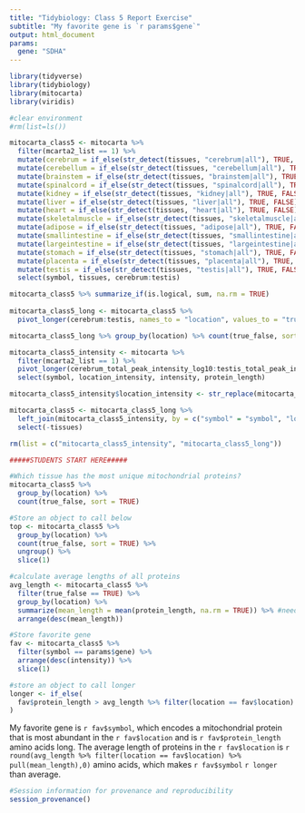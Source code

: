 ```yaml
---
title: "Tidybiology: Class 5 Report Exercise"
subtitle: "My favorite gene is `r params$gene`"
output: html_document  
params: 
  gene: "SDHA"
---
```


```r
library(tidyverse)
library(tidybiology)
library(mitocarta)
library(viridis)

#clear environment
#rm(list=ls()) 

mitocarta_class5 <- mitocarta %>% 
  filter(mcarta2_list == 1) %>% 
  mutate(cerebrum = if_else(str_detect(tissues, "cerebrum|all"), TRUE, FALSE)) %>% 
  mutate(cerebellum = if_else(str_detect(tissues, "cerebellum|all"), TRUE, FALSE))  %>% 
  mutate(brainstem = if_else(str_detect(tissues, "brainstem|all"), TRUE, FALSE)) %>% 
  mutate(spinalcord = if_else(str_detect(tissues, "spinalcord|all"), TRUE, FALSE)) %>% 
  mutate(kidney = if_else(str_detect(tissues, "kidney|all"), TRUE, FALSE)) %>% 
  mutate(liver = if_else(str_detect(tissues, "liver|all"), TRUE, FALSE)) %>% 
  mutate(heart = if_else(str_detect(tissues, "heart|all"), TRUE, FALSE)) %>% 
  mutate(skeletalmuscle = if_else(str_detect(tissues, "skeletalmuscle|all"), TRUE, FALSE)) %>% 
  mutate(adipose = if_else(str_detect(tissues, "adipose|all"), TRUE, FALSE)) %>% 
  mutate(smallintestine = if_else(str_detect(tissues, "smallintestine|all"), TRUE, FALSE)) %>% 
  mutate(largeintestine = if_else(str_detect(tissues, "largeintestine|all"), TRUE, FALSE)) %>% 
  mutate(stomach = if_else(str_detect(tissues, "stomach|all"), TRUE, FALSE)) %>% 
  mutate(placenta = if_else(str_detect(tissues, "placenta|all"), TRUE, FALSE)) %>% 
  mutate(testis = if_else(str_detect(tissues, "testis|all"), TRUE, FALSE)) %>% 
  select(symbol, tissues, cerebrum:testis) 

mitocarta_class5 %>% summarize_if(is.logical, sum, na.rm = TRUE)
  
mitocarta_class5_long <- mitocarta_class5 %>% 
  pivot_longer(cerebrum:testis, names_to = "location", values_to = "true_false")

mitocarta_class5_long %>% group_by(location) %>% count(true_false, sort = TRUE)

mitocarta_class5_intensity <- mitocarta %>% 
  filter(mcarta2_list == 1) %>% 
  pivot_longer(cerebrum_total_peak_intensity_log10:testis_total_peak_intensity_log10, names_to = "location_intensity", values_to = "intensity") %>% 
  select(symbol, location_intensity, intensity, protein_length)

mitocarta_class5_intensity$location_intensity <- str_replace(mitocarta_class5_intensity$location_intensity, "_total_peak_intensity_log10", "")

mitocarta_class5 <- mitocarta_class5_long %>% 
  left_join(mitocarta_class5_intensity, by = c("symbol" = "symbol", "location" = "location_intensity")) %>% 
  select(-tissues)

rm(list = c("mitocarta_class5_intensity", "mitocarta_class5_long"))
```

```r
#####STUDENTS START HERE#####

#Which tissue has the most unique mitochondrial proteins?
mitocarta_class5 %>% 
  group_by(location) %>% 
  count(true_false, sort = TRUE)

#Store an object to call below
top <- mitocarta_class5 %>% 
  group_by(location) %>% 
  count(true_false, sort = TRUE) %>% 
  ungroup() %>% 
  slice(1)

#calculate average lengths of all proteins
avg_length <- mitocarta_class5 %>% 
  filter(true_false == TRUE) %>% 
  group_by(location) %>% 
  summarize(mean_length = mean(protein_length, na.rm = TRUE)) %>% #need to remove NAs to make fun(mean) work
  arrange(desc(mean_length))

#Store favorite gene
fav <- mitocarta_class5 %>% 
  filter(symbol == params$gene) %>% 
  arrange(desc(intensity)) %>% 
  slice(1)

#store an object to call longer
longer <- if_else(
  fav$protein_length > avg_length %>% filter(location == fav$location) %>% pull(mean_length), "longer", "shorter"
)
```

  
My favorite gene is `r fav$symbol`, which encodes a mitochondrial protein that is most abundant in the `r fav$location` and is `r fav$protein_length` amino acids long. The average length of proteins in the `r fav$location` is `r round(avg_length %>% filter(location == fav$location) %>% pull(mean_length),0)` amino acids, which makes `r fav$symbol` `r longer` than average.
  
```r
#Session information for provenance and reproducibility
session_provenance()
```
